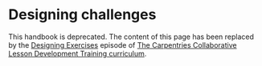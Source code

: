 # Designing challenges
This handbook is deprecated. 
The content of this page has been replaced by the [Designing Exercises](https://carpentries.github.io/lesson-development-training/formative-assessment.html) episode of [The Carpentries Collaborative Lesson Development Training curriculum](https://carpentries.github.io/lesson-development-training/).
